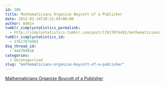 ```yaml
---
id: 286
title: Mathematicians Organize Boycott of a Publisher
date: 2012-02-14T20:21:03+00:00
author: Admin
tumblr_simplystatistics_permalink:
  - http://simplystatistics.tumblr.com/post/17617874492/mathematicians-organize-boycott-of-a-publisher
tumblr_simplystatistics_id:
  - 17617874492
dsq_thread_id:
  - 944709938
categories:
  - Uncategorized
slug: "mathematicians-organize-boycott-of-a-publisher"
---
```

[Mathematicians Organize Boycott of a Publisher](http://www.nytimes.com/2012/02/14/science/researchers-boycott-elsevier-journal-publisher.html)
